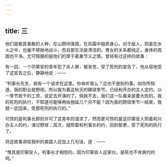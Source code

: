 ```yaml
---
---
---
```

title: 三
---



他们是极其勇敢的人种，在山野间渔猎，在风霜中锻炼身心，对于敌人，则虽在水火之中，也毫不顿挫地战斗，而且那生活是清洁的。男女的关系都纯正，身体的周围也干净。尤可佩服的是他们的厚于着重节义之情。曾经有过这样的故事：

有一回，一个印第安的青年犯了杀人罪，被发觉，受了死刑的宣告了。他从容地受了这宣告之后，静静地说：——

“判事长先生，我有一个请求在这里。你肯听我么？这也不是别的事。如你所知道，我的职业是野球。所以我为着这秋天的踢球季节，已经和开办的主人定约，以一季节若干的工资，说定去开演的了。倘我不去，我们这一队看来是要大败的。我的死刑的执行，不知道可能够再给拖延几个月不能？因为我的野球季节一结束，我就一定回来，受那死刑的执行的。”

可惊的是判事长即刻许可了这青年的请求了，然而更可惊的是这印第安人照着和兴办主人的约，演过野球；其次，就照着和判事长的约，回到那里，受了死刑的执行了。

将这故事讲给我听的美国人还加上几句话，道：——

“惟其是印第安人，判事长才相信的。因为印第安人这家伙，是死也不肯爽约的呵。”